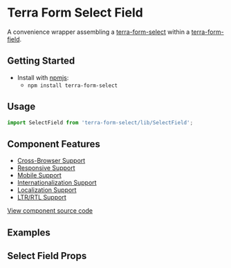 


<Badge />

# Terra Form Select Field

A convenience wrapper assembling a [terra-form-select](https://github.com/cerner/terra-core/tree/master/packages/terra-form-select) within a [terra-form-field](https://github.com/cerner/terra-core/tree/master/packages/terra-form-field).

## Getting Started

- Install with [npmjs](https://www.npmjs.com):
  - `npm install terra-form-select`

## Usage

```jsx
import SelectField from 'terra-form-select/lib/SelectField';
```

## Component Features

- [Cross-Browser Support](https://engineering.cerner.com/terra-ui/contributing/terra-ui/component-standards#cross-browser-support)
- [Responsive Support](https://engineering.cerner.com/terra-ui/contributing/terra-ui/component-standards#responsive-support)
- [Mobile Support](https://engineering.cerner.com/terra-ui/contributing/terra-ui/component-standards#mobile-support)
- [Internationalization Support](https://engineering.cerner.com/terra-ui/contributing/terra-ui/component-standards#internationalization-i18n-support)
- [Localization Support](https://engineering.cerner.com/terra-ui/contributing/terra-ui/component-standards#internationalization-i18n-support)
- [LTR/RTL Support](https://engineering.cerner.com/terra-ui/contributing/terra-ui/component-standards#ltr--rtl-support)

[View component source code](https://github.com/cerner/terra-core/tree/master/packages/terra-form-select)

## Examples
<SelectFieldExample title="Select Field Example" />
<RequiredSelectFieldExample title="Required Select Field Example" />
<MaxSelectionExample title="Maximum Selection (applies to only 'multiple' and 'tag')" description="A multiple selection variant that allows up to a set number of selections. (Not applicable to 'default', 'combobox', and 'search' variants)" />
<IncompleteSelectFieldExample title="Incomplete Select Field Example" description="Applies theme-specific styling for incomplete. ***Note: Only use incomplete if given specific guidance, reserved for specific applications when no value has been provided. Not for general use.***" />

## Select Field Props
<SelectFieldPropsTable />
